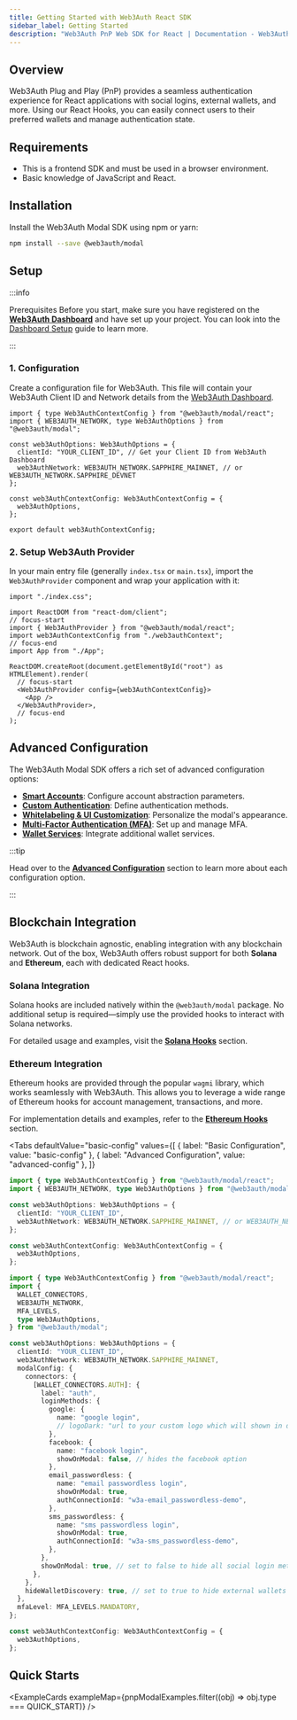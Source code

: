 ```yaml
---
title: Getting Started with Web3Auth React SDK
sidebar_label: Getting Started
description: "Web3Auth PnP Web SDK for React | Documentation - Web3Auth"
---
```



## Overview

Web3Auth Plug and Play (PnP) provides a seamless authentication experience for React applications
with social logins, external wallets, and more. Using our React Hooks, you can easily connect users
to their preferred wallets and manage authentication state.

## Requirements

- This is a frontend SDK and must be used in a browser environment.
- Basic knowledge of JavaScript and React.

## Installation

Install the Web3Auth Modal SDK using npm or yarn:

```bash npm2yarn
npm install --save @web3auth/modal
```

## Setup

:::info

Prerequisites Before you start, make sure you have registered on the
[**Web3Auth Dashboard**](https://dashboard.web3auth.io/) and have set up your project. You can look
into the [Dashboard Setup](/dashboard-setup) guide to learn more.

:::

### 1. Configuration

Create a configuration file for Web3Auth. This file will contain your Web3Auth Client ID and Network
details from the [Web3Auth Dashboard](https://dashboard.web3auth.io/).

```tsx title="web3authContext.tsx"
import { type Web3AuthContextConfig } from "@web3auth/modal/react";
import { WEB3AUTH_NETWORK, type Web3AuthOptions } from "@web3auth/modal";

const web3AuthOptions: Web3AuthOptions = {
  clientId: "YOUR_CLIENT_ID", // Get your Client ID from Web3Auth Dashboard
  web3AuthNetwork: WEB3AUTH_NETWORK.SAPPHIRE_MAINNET, // or WEB3AUTH_NETWORK.SAPPHIRE_DEVNET
};

const web3AuthContextConfig: Web3AuthContextConfig = {
  web3AuthOptions,
};

export default web3AuthContextConfig;
```

### 2. Setup Web3Auth Provider

In your main entry file (generally `index.tsx` or `main.tsx`), import the `Web3AuthProvider`
component and wrap your application with it:

```tsx title="main.tsx"
import "./index.css";

import ReactDOM from "react-dom/client";
// focus-start
import { Web3AuthProvider } from "@web3auth/modal/react";
import web3AuthContextConfig from "./web3authContext";
// focus-end
import App from "./App";

ReactDOM.createRoot(document.getElementById("root") as HTMLElement).render(
  // focus-start
  <Web3AuthProvider config={web3AuthContextConfig}>
    <App />
  </Web3AuthProvider>,
  // focus-end
);
```

## Advanced Configuration

The Web3Auth Modal SDK offers a rich set of advanced configuration options:

- **[Smart Accounts](./advanced/smart-accounts)**: Configure account abstraction parameters.
- **[Custom Authentication](./advanced/custom-authentication)**: Define authentication methods.
- **[Whitelabeling & UI Customization](./advanced/whitelabel)**: Personalize the modal's appearance.
- **[Multi-Factor Authentication (MFA)](./advanced/mfa)**: Set up and manage MFA.
- **[Wallet Services](./advanced/wallet-services)**: Integrate additional wallet services.

:::tip

Head over to the [**Advanced Configuration**](./advanced) section to learn more about each
configuration option.

:::

## Blockchain Integration

Web3Auth is blockchain agnostic, enabling integration with any blockchain network. Out of the box,
Web3Auth offers robust support for both **Solana** and **Ethereum**, each with dedicated React
hooks.

### Solana Integration

Solana hooks are included natively within the `@web3auth/modal` package. No additional setup is
required—simply use the provided hooks to interact with Solana networks.

For detailed usage and examples, visit the [**Solana Hooks**](./solana-hooks) section.

### Ethereum Integration

Ethereum hooks are provided through the popular `wagmi` library, which works seamlessly with
Web3Auth. This allows you to leverage a wide range of Ethereum hooks for account management,
transactions, and more.

For implementation details and examples, refer to the [**Ethereum Hooks**](./ethereum-hooks)
section.

<Tabs
  defaultValue="basic-config"
  values={[
    { label: "Basic Configuration", value: "basic-config" },
    { label: "Advanced Configuration", value: "advanced-config" },
  ]}
>

<TabItem value="basic-config">

```ts
import { type Web3AuthContextConfig } from "@web3auth/modal/react";
import { WEB3AUTH_NETWORK, type Web3AuthOptions } from "@web3auth/modal";

const web3AuthOptions: Web3AuthOptions = {
  clientId: "YOUR_CLIENT_ID",
  web3AuthNetwork: WEB3AUTH_NETWORK.SAPPHIRE_MAINNET, // or WEB3AUTH_NETWORK.SAPPHIRE_DEVNET
};

const web3AuthContextConfig: Web3AuthContextConfig = {
  web3AuthOptions,
};
```

</TabItem>

<TabItem value="advanced-config">

```ts
import { type Web3AuthContextConfig } from "@web3auth/modal/react";
import {
  WALLET_CONNECTORS,
  WEB3AUTH_NETWORK,
  MFA_LEVELS,
  type Web3AuthOptions,
} from "@web3auth/modal";

const web3AuthOptions: Web3AuthOptions = {
  clientId: "YOUR_CLIENT_ID",
  web3AuthNetwork: WEB3AUTH_NETWORK.SAPPHIRE_MAINNET,
  modalConfig: {
    connectors: {
      [WALLET_CONNECTORS.AUTH]: {
        label: "auth",
        loginMethods: {
          google: {
            name: "google login",
            // logoDark: "url to your custom logo which will shown in dark mode",
          },
          facebook: {
            name: "facebook login",
            showOnModal: false, // hides the facebook option
          },
          email_passwordless: {
            name: "email passwordless login",
            showOnModal: true,
            authConnectionId: "w3a-email_passwordless-demo",
          },
          sms_passwordless: {
            name: "sms passwordless login",
            showOnModal: true,
            authConnectionId: "w3a-sms_passwordless-demo",
          },
        },
        showOnModal: true, // set to false to hide all social login methods
      },
    },
    hideWalletDiscovery: true, // set to true to hide external wallets discovery
  },
  mfaLevel: MFA_LEVELS.MANDATORY,
};

const web3AuthContextConfig: Web3AuthContextConfig = {
  web3AuthOptions,
};
```

</TabItem>

</Tabs>

<SdkTroubleshootingIntro />

## Quick Starts

<ExampleCards exampleMap={pnpModalExamples.filter((obj) => obj.type === QUICK_START)} />
